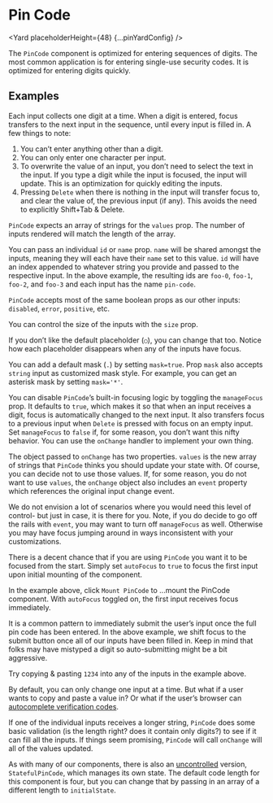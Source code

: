 




# Pin Code

<Yard placeholderHeight={48} {...pinYardConfig} />

The `PinCode` component is optimized for entering sequences of digits.
The most common application is for entering single-use security codes.
It is optimized for entering digits quickly.

## Examples

<Example title="Basic usage" path="pin-code/basic.tsx">
  <PinCodeBasic />
</Example>

Each input collects one digit at a time.
When a digit is entered, focus transfers to the next input in the sequence, until every input is filled in.
A few things to note:

1. You canʼt enter anything other than a digit.
2. You can only enter one character per input.
3. To overwrite the value of an input, you donʼt need to select the text in the input. If you type a digit while the input is focused, the input will update. This is an optimization for quickly editing the inputs.
4. Pressing `Delete` when there is nothing in the input will transfer focus to, and clear the value of, the previous input (if any). This avoids the need to explicitly Shift+Tab & Delete.

<Example title="Code length" path="pin-code/length.tsx">
  <PinCodeLength />
</Example>

`PinCode` expects an array of strings for the `values` prop.
The number of inputs rendered will match the length of the array.

<Example title="Passing id and name" path="pin-code/id-and-name.tsx">
  <PinCodeIdAndName />
</Example>

You can pass an individual `id` or `name` prop.
`name` will be shared amongst the inputs, meaning they will each have their `name` set to this value.
`id` will have an index appended to whatever string you provide and passed to the respective input.
In the above example, the resulting ids are `foo-0`, `foo-1`, `foo-2`, and `foo-3` and each input has the name `pin-code`.

<Example title="States" path="pin-code/states.tsx">
  <PinCodeStates />
</Example>

`PinCode` accepts most of the same boolean props as our other inputs: `disabled`, `error`, `positive`, etc.

<Example title="Sizes" path="pin-code/size.tsx">
  <PinCodeSizes />
</Example>

You can control the size of the inputs with the `size` prop.

<Example title="Changing the placeholder" path="pin-code/placeholder.tsx">
  <PinCodePlaceholder />
</Example>

If you donʼt like the default placeholder (`○`), you can change that too.
Notice how each placeholder disappears when any of the inputs have focus.

<Example title="Adding mask" path="pin-code/mask.tsx">
  <PinCodeMask />
</Example>

You can add a default mask (`.`) by setting `mask=true`.
Prop `mask` also accepts `string` input as customized mask style. For example, you can get an asterisk mask by setting `mask='*'`.

<Example title="Disable focus management" path="pin-code/no-tab.tsx">
  <PinCodeNoTab />
</Example>

You can disable `PinCode`ʼs built-in focusing logic by toggling the `manageFocus` prop.
It defaults to `true`, which makes it so that when an input receives a digit, focus is automatically changed to the next input.
It also transfers focus to a previous input when `Delete` is pressed with focus on an empty input.
Set `manageFocus` to `false` if, for some reason, you donʼt want this nifty behavior.
You can use the `onChange` handler to implement your own thing.

<Example title="The main Event" path="pin-code/event.tsx">
  <PinCodeEvent />
</Example>

The object passed to `onChange` has two properties.
`values` is the new array of strings that `PinCode` thinks you should update your state with.
Of course, you can decide not to use those values.
If, for some reason, you do not want to use `values`, the `onChange` object also includes an `event` property which references the original input change event.

We do not envision a lot of scenarios where you would need this level of control- but just in case, it is there for you.
Note, if you do decide to go off the rails with `event`, you may want to turn off `manageFocus` as well.
Otherwise you may have focus jumping around in ways inconsistent with your customizations.

<Example title="Autofocus" path="pin-code/autofocus.tsx">
  <PinCodeAutofocus />
</Example>

There is a decent chance that if you are using `PinCode` you want it to be focused from the start.
Simply set `autoFocus` to `true` to focus the first input upon initial mounting of the component.

In the example above, click `Mount PinCode` to ...mount the PinCode component.
With `autoFocus` toggled on, the first input receives focus immediately.

<Example title="Once things are filled in" path="pin-code/completion.tsx">
  <PinCodeCompletion />
</Example>

It is a common pattern to immediately submit the userʼs input once the full pin code has been entered.
In the above example, we shift focus to the submit button once all of our inputs have been filled in.
Keep in mind that folks may have mistyped a digit so auto-submitting might be a bit aggressive.

<Example title="Autocomplete and Copy + Paste" path="pin-code/basic.tsx">
  <PinCodeBasic />
</Example>

Try copying & pasting `1234` into any of the inputs in the example above.

By default, you can only change one input at a time.
But what if a user wants to copy and paste a value in?
Or what if the userʼs browser can [autocomplete verification codes](https://developer.apple.com/documentation/security/password_autofill/enabling_password_autofill_on_an_html_input_element#3001194).

If one of the individual inputs receives a longer string, `PinCode` does some basic validation (is the length right? does it contain only digits?) to see if it can fill all the inputs.
If things seem promising, `PinCode` will call `onChange` will all of the values updated.

<Example title="Stateful (uncontrolled) usage" path="pin-code/stateful.tsx">
  <PinCodeStateful />
</Example>

As with many of our components, there is also an [uncontrolled](https://reactjs.org/docs/uncontrolled-components.html) version, `StatefulPinCode`, which manages its own state. The default code length for this component is four, but you can change that by passing in an array of a different length to `initialState`.

<Exports
  component={PinCodeExports}
  title="Pin Code exports"
  path="baseui/pin-code"
/>
